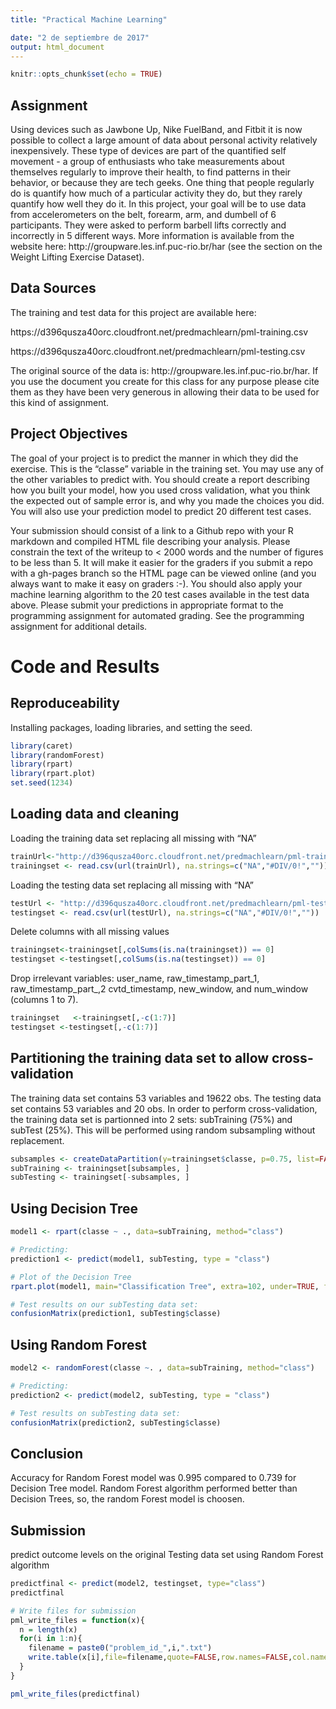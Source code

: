 ---
title: "Practical Machine Learning"

date: "2 de septiembre de 2017"
output: html_document
---

```{r setup, include=FALSE}
knitr::opts_chunk$set(echo = TRUE)
```

## Assignment
Using devices such as Jawbone Up, Nike FuelBand, and Fitbit it is now possible to collect a large amount of data about personal activity relatively inexpensively. These type of devices are part of the quantified self movement - a group of enthusiasts who take measurements about themselves regularly to improve their health, to find patterns in their behavior, or because they are tech geeks. One thing that people regularly do is quantify how much of a particular activity they do, but they rarely quantify how well they do it. In this project, your goal will be to use data from accelerometers on the belt, forearm, arm, and dumbell of 6 participants. They were asked to perform barbell lifts correctly and incorrectly in 5 different ways. More information is available from the website here: http://groupware.les.inf.puc-rio.br/har (see the section on the Weight Lifting Exercise Dataset).


## Data Sources
The training and test data for this project are available here:

https://d396qusza40orc.cloudfront.net/predmachlearn/pml-training.csv

https://d396qusza40orc.cloudfront.net/predmachlearn/pml-testing.csv

The original source of the data is: http://groupware.les.inf.puc-rio.br/har. If you use the document you create for this class for any purpose please cite them as they have been very generous in allowing their data to be used for this kind of assignment.

## Project Objectives
The goal of your project is to predict the manner in which they did the exercise. This is the "classe" variable in the training set. You may use any of the other variables to predict with. You should create a report describing how you built your model, how you used cross validation, what you think the expected out of sample error is, and why you made the choices you did. You will also use your prediction model to predict 20 different test cases. 

Your submission should consist of a link to a Github repo with your R markdown and compiled HTML file describing your analysis. Please constrain the text of the writeup to < 2000 words and the number of figures to be less than 5. It will make it easier for the graders if you submit a repo with a gh-pages branch so the HTML page can be viewed online (and you always want to make it easy on graders :-). You should also apply your machine learning algorithm to the 20 test cases available in the test data above. Please submit your predictions in appropriate format to the programming assignment for automated grading. See the programming assignment for additional details.

# Code and Results

## Reproduceability
Installing packages, loading libraries, and setting the seed.

```{r, echo=TRUE}
library(caret)
library(randomForest)
library(rpart) 
library(rpart.plot)
set.seed(1234)
```


## Loading data and cleaning

Loading the training data set replacing all missing with "NA"
```{r, echo=TRUE}
trainUrl<-"http://d396qusza40orc.cloudfront.net/predmachlearn/pml-training.csv"
trainingset <- read.csv(url(trainUrl), na.strings=c("NA","#DIV/0!",""))
```

Loading the testing data set replacing all missing with "NA"
```{r, echo=TRUE}
testUrl <- "http://d396qusza40orc.cloudfront.net/predmachlearn/pml-testing.csv"
testingset <- read.csv(url(testUrl), na.strings=c("NA","#DIV/0!",""))
```

Delete columns with all missing values
```{r, echo=TRUE}
trainingset<-trainingset[,colSums(is.na(trainingset)) == 0]
testingset <-testingset[,colSums(is.na(testingset)) == 0]
```

Drop irrelevant variables: user_name, raw_timestamp_part_1, raw_timestamp_part_,2 cvtd_timestamp, new_window, and  num_window (columns 1 to 7).
```{r, echo=TRUE}
trainingset   <-trainingset[,-c(1:7)]
testingset <-testingset[,-c(1:7)]
```

## Partitioning the training data set to allow cross-validation

The training data set contains 53 variables and 19622 obs.
The testing data set contains 53 variables and 20 obs.
In order to perform cross-validation, the training data set is partionned into 2 sets: subTraining (75%) and subTest (25%).
This will be performed using random subsampling without replacement.

```{r, echo=TRUE}
subsamples <- createDataPartition(y=trainingset$classe, p=0.75, list=FALSE)
subTraining <- trainingset[subsamples, ] 
subTesting <- trainingset[-subsamples, ]
```


## Using Decision Tree

```{r, echo=TRUE}
model1 <- rpart(classe ~ ., data=subTraining, method="class")

# Predicting:
prediction1 <- predict(model1, subTesting, type = "class")

# Plot of the Decision Tree
rpart.plot(model1, main="Classification Tree", extra=102, under=TRUE, faclen=0)

```

```{r, echo=TRUE}
# Test results on our subTesting data set:
confusionMatrix(prediction1, subTesting$classe)
```


## Using Random Forest

```{r, echo=TRUE}
model2 <- randomForest(classe ~. , data=subTraining, method="class")

# Predicting:
prediction2 <- predict(model2, subTesting, type = "class")

# Test results on subTesting data set:
confusionMatrix(prediction2, subTesting$classe)
```

## Conclusion

Accuracy for Random Forest model was 0.995 compared to 0.739 for Decision Tree model. Random Forest algorithm performed better than Decision Trees, so, the random Forest model is choosen.


## Submission

predict outcome levels on the original Testing data set using Random Forest algorithm
```{r, echo=TRUE}
predictfinal <- predict(model2, testingset, type="class")
predictfinal
```

```{r, echo=TRUE}
# Write files for submission
pml_write_files = function(x){
  n = length(x)
  for(i in 1:n){
    filename = paste0("problem_id_",i,".txt")
    write.table(x[i],file=filename,quote=FALSE,row.names=FALSE,col.names=FALSE)
  }
}

pml_write_files(predictfinal)
```

